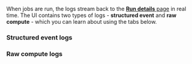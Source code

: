 When jobs are run, the logs stream back to the [**Run details** page](/concepts/webserver/ui#run-details) in real time. The UI contains two types of logs - **structured event** and **raw compute** - which you can learn about using the tabs below.

<TabGroup>
<TabItem name="Structured event logs">

### Structured event logs

<StructuredEventLogs />

</TabItem>
<TabItem name="Raw compute logs">

### Raw compute logs

<RawComputeLogs />

</TabItem>
</TabGroup>